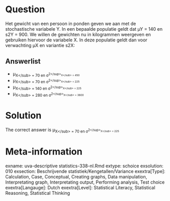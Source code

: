 Question
========

Het gewicht van een persoon in ponden geven we aan met de stochastische variabele Y. In een bepaalde populatie geldt dat µY = 140 en s2Y = 900. We willen de gewichten nu in kilogrammen weergeven en gebruiken hiervoor de variabele X. In deze populatie geldt dan voor verwachting µX en variantie s2X: 

Answerlist
----------
* &mu;<sub>X<\/sub> = 70 en &sigma;<sup>2<\/sup><sub>X<\/sub> = 450
* &mu;<sub>X<\/sub> = 70 en &sigma;<sup>2<\/sup><sub>X<\/sub> = 225
* &mu;<sub>X<\/sub> = 140 en &sigma;<sup>2<\/sup><sub>X<\/sub> = 225
* &mu;<sub>X<\/sub> = 280 en &sigma;<sup>2<\/sup><sub>X<\/sub> = 3600

Solution
========

The correct answer is  &mu;<sub>X<\/sub> = 70 en &sigma;<sup>2<\/sup><sub>X<\/sub> = 225 

Meta-information
================
exname: uva-descriptive statistics-338-nl.Rmd 
extype: schoice 
exsolution: 010 
exsection: Beschrijvende statistiek/Kengetallen/Variance
exextra[Type]: Calculation, Case, Conceptual, Creating graphs, Data manipulation, Interpretating graph, Interpretating output, Performing analysis, Test choice 
exextra[Langauge]: Dutch 
exextra[Level]: Statistical Literacy, Statistical Reasoning, Statistical Thinking 
